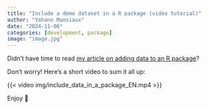 ```yaml
---
title: "Include a demo dataset in a R package (video tutorial)"
author: "Yohann Mansiaux"
date: "2024-11-06"
categories: [development, package]
image: "image.jpg"
---
```


Didn't have time to read [my article on adding data to an R package](https://ymansiaux.github.io/yohann-data/posts/datainpkgs/)? 

Don't worry! Here's a short video to sum it all up: 

{{< video img/include_data_in_a_package_EN.mp4 >}}

Enjoy 🍿 
